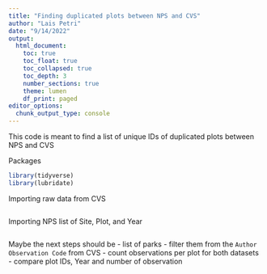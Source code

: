 ```yaml
---
title: "Finding duplicated plots between NPS and CVS"
author: "Lais Petri"
date: "9/14/2022"
output: 
  html_document:
    toc: true
    toc_float: true
    toc_collapsed: true
    toc_depth: 3
    number_sections: true
    theme: lumen
    df_print: paged
editor_options: 
  chunk_output_type: console
---
```


This code is meant to find a list of unique IDs of duplicated plots between NPS and CVS

Packages
```r
library(tidyverse) 
library(lubridate)
```

Importing raw data from CVS
```r

```

Importing NPS list of Site, Plot, and Year
```r

```


Maybe the next steps should be
- list of parks
- filter them from the `Author Observation Code` from CVS
- count observations per plot for both datasets
- compare plot IDs, Year and number of observation